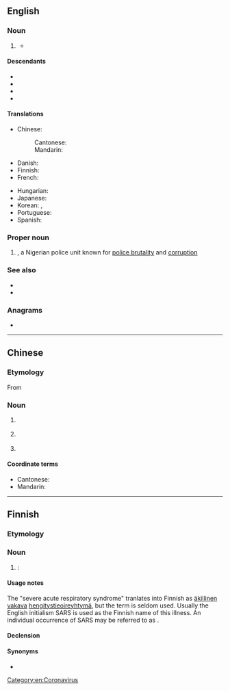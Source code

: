 {{also|sårs|sars|Sars}}
==English==

===Noun===
{{en-noun|-}}

# {{lb|en|medicine}} {{acronym of|en|severe acute respiratory syndrome|dot=;}} {{n-g|also {{m|en|Sars}}.}}
#* {{quote-book|en|year=2010|author=[[w:Siddhartha Mukherjee|Siddhartha Mukherjee]]|title=[[w:The Emperor of All Maladies|The Emperor of All Maladies]] |publisher=Fourth Estate (2011)|page=182|passage='''SARS''' set off a panic about global spread and contagion.}}

====Descendants====
* {{desc|mul|[[SARS-CoV]], [[SARS-CoV-1]], [[SARS-CoV-2]], [[SARSr-CoV]]}}
* {{desc|zh|SARS}}
* {{desc|fi|SARS}}
* {{desc|pt|SARS}}

====Translations====
{{trans-top|severe acute respiratory syndrome}}
* Chinese: {{t+|zh|SARS}}
*: Cantonese: {{t|yue|沙士|tr=saa1 si6-2}}
*: Mandarin: {{t+|cmn|非典|tr=fēidiǎn}}
* Danish: {{t-needed|da}}
* Finnish: {{t+|fi|SARS}}
* French: {{t+|fr|SRAS|m}}
{{trans-mid}}
* Hungarian: {{t+|hu|súlyos akut légzőszervi szindróma}}
* Japanese: {{t|ja|サーズ|tr=sāzu}}
* Korean: {{t|ko|사스}}, {{t|ko|싸스}}
* Portuguese: {{t+|pt|SARS|f}}
* Spanish: {{t|es|SRAS|m}}
{{trans-bottom}}

===Proper noun===
{{en-proper noun}}

# {{lb|en|Nigeria|law enforcement}} {{initialism of|en|{{w|Special Anti-Robbery Squad}}|nodot=1}}, a Nigerian police unit known for [[police brutality]] and [[corruption]]

===See also===
* {{l|en|MERS}}
* {{l|en|COVID-19}}

===Anagrams===
* {{anagrams|en|a=arss|ASSR|RSAs}}

[[Category:en:Coronavirus]]

----

==Chinese==
{{rfc|zh}}

===Etymology===
From {{bor|zh|en|SARS}}

===Noun===
{{head|zh|noun}}

# {{lb|zh|medicine|pathology|virology}} {{m|en|SARS||severe acute respiratory syndrome}} {{gloss|a disease}}
# {{lb|zh|medicine|pathology|virology|informal}} {{m|mul|SARS-CoV-1}} {{gloss|the virus that causes {{m|en|severe acute respiratory syndrome}}, SARS}}
# {{lb|zh|medicine|pathology|virology|informal}} {{m|mul|SARSr-CoV}} {{gloss|the virus species that contains the SARS virus}}

====Coordinate terms====
* Cantonese: {{m|yue|沙士||saa1 si6-2}}
* Mandarin: {{m|cmn|非典||fēidiǎn}}

{{cln|zh|terms written in foreign scripts}}

----

==Finnish==

===Etymology===
{{bor|fi|en|SARS}}

===Noun===
{{fi-noun}}

# {{lb|fi|medicine|pathology|virology}} {{m|en|SARS}}: {{l|en|severe acute respiratory syndrome}}

====Usage notes====
The "severe acute respiratory syndrome" tranlates into Finnish as [[äkillinen]] [[vakava]] [[hengitystie]][[oireyhtymä]], but the term is seldom used. Usually the English initialism SARS is used as the Finnish name of this illness. An individual occurrence of SARS may be referred to as {{m|en|tapaus|SARS-tapaus}}.

====Declension====
{{fi-decl-risti|n=sg|i=0|SARS|||a}}

====Synonyms====
* {{l|fi|keuhkokuume|SARS-keuhkokuume}}
